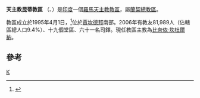 {{Infobox Roman Catholic diocese
|Roman Catholic Diocese of = 天主教昆蒂教區
|Latin name of diocese = Dioecesis Khuntiensis

|image =
|caption =
|location = [[印度|印度]]
|territory = [[賈坎德邦|賈坎德邦]]南部
|population = 81,989

|rite = 拉丁禮
|patron =
|province = 蘭契

|established = 1995年
|cathedral = 聖彌額爾主教座堂
|co-cathedral =
|leadership = 主教
|website =
|教宗 =
|metropolitan =
|ordinary = 比奈依‧坎杜爾納

|coadjutor bishop =
|auxiliary =
}}

'''天主教昆蒂教區''' （{{lang-la|Dioecesis Khuntiensis}}、{{lang-en|Diocese of Khunti}}）是[[印度|印度]]一個[[羅馬天主教|羅馬天主教]][[教區|教區]]，屬[[天主教蘭契總教區|蘭契總教區]]。

教區成立於1995年4月1日，<ref>{{Cite web |url=http://www.vatican.va/holy_father/john_paul_ii/apost_constitutions/documents/hf_jp-ii_apc_19950401_khuntiensis_lt.html |title=升為教區的宗座憲令 |access-date=2013-12-11 |archive-date=2014-05-17 |archive-url=https://web.archive.org/web/20140517002006/http://www.vatican.va/holy_father/john_paul_ii/apost_constitutions/documents/hf_jp-ii_apc_19950401_khuntiensis_lt.html |dead-url=no }}</ref>位於[[賈坎德邦|賈坎德邦]]南部。2006年有教友81,989人（佔轄區總人口9.4%）、十九個堂區、六十一名司鐸。現任教區主教為[[比奈依‧坎杜爾納|比奈依‧坎杜爾納]]。

==參考==
{{reflist}}

[[Category:印度天主教教區|K]]
